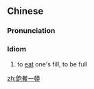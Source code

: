 {{also|饱餐一顿}}
==Chinese==
{{zh-forms|s=饱餐一顿}}

===Pronunciation===
{{zh-pron
|m=bǎocān一dùn
|cat=id
}}

===Idiom===
{{zh-idiom}}

# to [[eat]] one's fill, to be full

[[zh:飽餐一頓]]